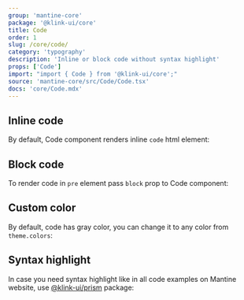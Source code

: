 ```yaml
---
group: 'mantine-core'
package: '@klink-ui/core'
title: Code
order: 1
slug: /core/code/
category: 'typography'
description: 'Inline or block code without syntax highlight'
props: ['Code']
import: "import { Code } from '@klink-ui/core';"
source: 'mantine-core/src/Code/Code.tsx'
docs: 'core/Code.mdx'
---
```



## Inline code

By default, Code component renders inline `code` html element:

<Demo data={CodeDemos.inline} />

## Block code

To render code in `pre` element pass `block` prop to Code component:

<Demo data={CodeDemos.block} />

## Custom color

By default, code has gray color, you can change it to any color from `theme.colors`:

<Demo data={CodeDemos.colors} />

## Syntax highlight

In case you need syntax highlight like in all code examples on Mantine website,
use [@klink-ui/prism](/others/prism/) package:

<Demo data={PrismDemos.usage} />
